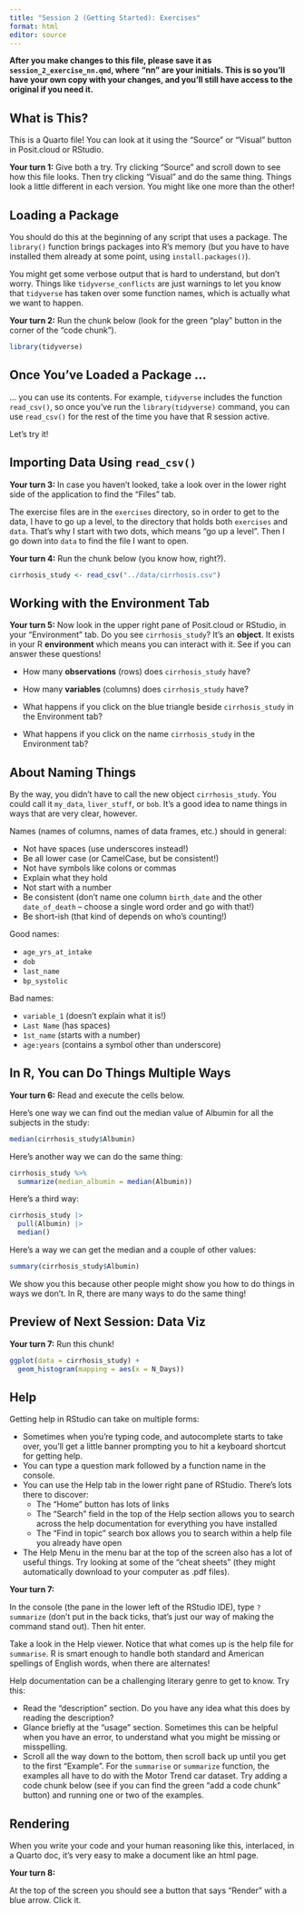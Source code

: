 ```yaml
---
title: "Session 2 (Getting Started): Exercises"
format: html
editor: source
---
```


**After you make changes to this file, please save it as `session_2_exercise_nn.qmd`, where "nn" are your initials. This is so you'll have your own copy with your changes, and you'll still have access to the original if you need it.**

## What is This?

This is a Quarto file! You can look at it using the "Source" or "Visual" button in Posit.cloud or RStudio.

**Your turn 1:** Give both a try. Try clicking "Source" and scroll down to see how this file looks. Then try clicking "Visual" and do the same thing. Things look a little different in each version. You might like one more than the other!

## Loading a Package

You should do this at the beginning of any script that uses a package. The `library()` function brings packages into R's memory (but you have to have installed them already at some point, using `install.packages()`).

You might get some verbose output that is hard to understand, but don't worry. Things like `tidyverse_conflicts` are just warnings to let you know that `tidyverse` has taken over some function names, which is actually what we want to happen.

**Your turn 2:** Run the chunk below (look for the green "play" button in the corner of the "code chunk").

```r
library(tidyverse)
```

## Once You've Loaded a Package ...

... you can use its contents. For example, `tidyverse` includes the function `read_csv()`, so once you've run the `library(tidyverse)` command, you can use `read_csv()` for the rest of the time you have that R session active.

Let's try it!

## Importing Data Using `read_csv()`

**Your turn 3:** In case you haven't looked, take a look over in the lower right side of the application to find the "Files" tab.

The exercise files are in the `exercises` directory, so in order to get to the data, I have to go up a level, to the directory that holds both `exercises` and `data`. That's why I start with two dots, which means "go up a level". Then I go down into `data` to find the file I want to open.

**Your turn 4:** Run the chunk below (you know how, right?).

```r
cirrhosis_study <- read_csv("../data/cirrhosis.csv")
```

## Working with the Environment Tab

**Your turn 5:** Now look in the upper right pane of Posit.cloud or RStudio, in your "Environment" tab. Do you see `cirrhosis_study`? It's an **object**. It exists in your R **environment** which means you can interact with it. See if you can answer these questions!

-   How many **observations** (rows) does `cirrhosis_study` have?

-   How many **variables** (columns) does `cirrhosis_study` have?

-   What happens if you click on the blue triangle beside `cirrhosis_study` in the Environment tab?

-   What happens if you click on the name `cirrhosis_study` in the Environment tab?

## About Naming Things

By the way, you didn't have to call the new object `cirrhosis_study`. You could call it `my_data`, `liver_stuff`, or `bob`. It's a good idea to name things in ways that are very clear, however.

Names (names of columns, names of data frames, etc.) should in general:

-   Not have spaces (use underscores instead!)
-   Be all lower case (or CamelCase, but be consistent!)
-   Not have symbols like colons or commas
-   Explain what they hold
-   Not start with a number
-   Be consistent (don't name one column `birth_date` and the other `date_of_death` -- choose a single word order and go with that!)
-   Be short-ish (that kind of depends on who's counting!)

Good names:

-   `age_yrs_at_intake`
-   `dob`
-   `last_name`
-   `bp_systolic`

Bad names:

-   `variable_1` (doesn't explain what it is!)
-   `Last Name` (has spaces)
-   `1st_name` (starts with a number)
-   `age:years` (contains a symbol other than underscore)

## In R, You can Do Things Multiple Ways

**Your turn 6:** Read and execute the cells below.

Here's one way we can find out the median value of Albumin for all the subjects in the study:

```r
median(cirrhosis_study$Albumin)
```

Here's another way we can do the same thing:

```r
cirrhosis_study %>%
  summarize(median_albumin = median(Albumin))
```

Here's a third way:

```r
cirrhosis_study |>
  pull(Albumin) |>
  median()
```

Here's a way we can get the median and a couple of other values:

```r
summary(cirrhosis_study$Albumin)
```

We show you this because other people might show you how to do things in ways we don't. In R, there are many ways to do the same thing!

## Preview of Next Session: Data Viz

**Your turn 7:** Run this chunk!

```r
ggplot(data = cirrhosis_study) +
  geom_histogram(mapping = aes(x = N_Days))
```

## Help

Getting help in RStudio can take on multiple forms:

-   Sometimes when you're typing code, and autocomplete starts to take over, you'll get a little banner prompting you to hit a keyboard shortcut for getting help.
-   You can type a question mark followed by a function name in the console.
-   You can use the Help tab in the lower right pane of RStudio. There's lots there to discover:
    -   The "Home" button has lots of links
    -   The "Search" field in the top of the Help section allows you to search across the help documentation for everything you have installed
    -   The "Find in topic" search box allows you to search within a help file you already have open
-   The Help Menu in the menu bar at the top of the screen also has a lot of useful things. Try looking at some of the "cheat sheets" (they might automatically download to your computer as .pdf files).

**Your turn 7:**

In the console (the pane in the lower left of the RStudio IDE), type `?summarize` (don't put in the back ticks, that's just our way of making the command stand out). Then hit enter.

Take a look in the Help viewer. Notice that what comes up is the help file for `summarise`. R is smart enough to handle both standard and American spellings of English words, when there are alternates!

Help documentation can be a challenging literary genre to get to know. Try this:

-   Read the "description" section. Do you have any idea what this does by reading the description?
-   Glance briefly at the "usage" section. Sometimes this can be helpful when you have an error, to understand what you might be missing or misspelling.
-   Scroll all the way down to the bottom, then scroll back up until you get to the first "Example". For the `summarise` or `summarize` function, the examples all have to do with the Motor Trend car dataset. Try adding a code chunk below (see if you can find the green "add a code chunk" button) and running one or two of the examples.

## Rendering

When you write your code and your human reasoning like this, interlaced, in a Quarto doc, it's very easy to make a document like an html page.

**Your turn 8:**

At the top of the screen you should see a button that says "Render" with a blue arrow. Click it.
